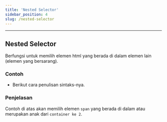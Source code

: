 ```yaml
---
title: 'Nested Selector'
sidebar_position: 4
slug: /nested-selector
---
```


<hr />

## Nested Selector

Berfungsi untuk memilih elemen html yang berada di dalam elemen lain (elemen yang bersarang).

### Contoh

- Berikut cara penulisan sintaks-nya.

<Codepen dataSlugHash="JjzVgPK" title="nested - selector" />

### Penjelasan

Contoh di atas akan memilih elemen `span` yang berada di dalam atau merupakan anak dari `container ke 2`.

